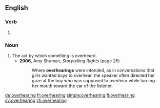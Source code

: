 ==English==

===Verb===
{{head|en|present participle}}

# {{present participle of|overhear|lang=en|nocat=1}}

===Noun===
{{en-noun}}

# The act by which something is overheard.
#* '''2006''', Amy Shuman, ''Storytelling Rights'' (page 25)
#*: Where '''overhearings''' were intended, as in conversations that girls wanted boys to overhear, the speaker often directed her gaze at the boy who was supposed to overhear while turning her mouth toward the ear of the listener.

[[de:overhearing]]
[[fr:overhearing]]
[[simple:overhearing]]
[[fi:overhearing]]
[[sv:overhearing]]
[[zh:overhearing]]